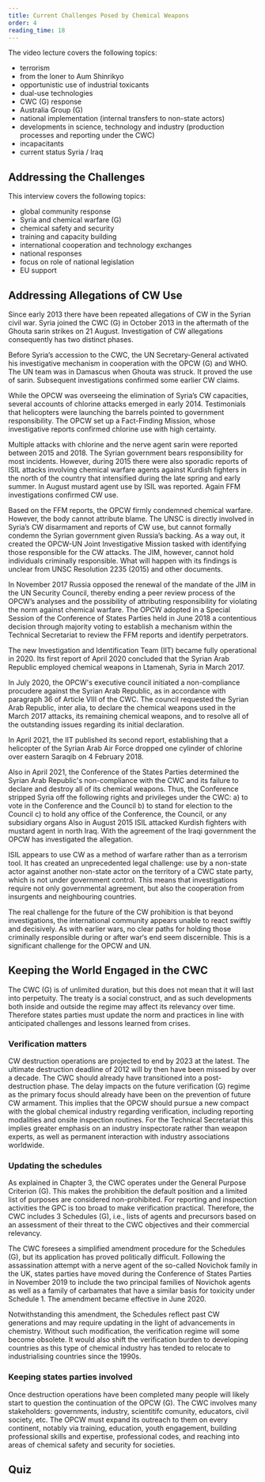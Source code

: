 ```yaml
---
title: Current Challenges Posed by Chemical Weapons
order: 4
reading_time: 18
---
```


<Figure src="opcw-training.jpg" alt="" size="medium" caption="CBRN response training in the field." credit="OPCW" license=""></Figure>

The video lecture covers the following topics:

- terrorism
- from the loner to Aum Shinrikyo
- opportunistic use of industrial toxicants
- dual-use technologies
- CWC (G) response
- Australia Group (G)
- national implementation (internal transfers to non-state actors)
- developments in science, technology and industry (production processes and reporting under the CWC)
- incapacitants
- current status Syria / Iraq

## Addressing the Challenges

This interview covers the following topics:

- global community response
- Syria and chemical warfare (G)
- chemical safety and security
- training and capacity building
- international cooperation and technology exchanges
- national responses
- focus on role of national legislation
- EU support

## Addressing Allegations of CW Use

Since early 2013 there have been repeated allegations of CW in the Syrian civil war. Syria joined the CWC (G) in October 2013 in the aftermath of the Ghouta sarin strikes on 21 August. Investigation of CW allegations consequently has two distinct phases.

Before Syria’s accession to the CWC, the UN Secretary-General activated his investigative mechanism in cooperation with the OPCW (G) and WHO. The UN team was in Damascus when Ghouta was struck. It proved the use of sarin. Subsequent investigations confirmed some earlier CW claims.

While the OPCW was overseeing the elimination of Syria’s CW capacities, several accounts of chlorine attacks emerged in early 2014. Testimonials that helicopters were launching the barrels pointed to government responsibility. The OPCW set up a Fact-Finding Mission, whose investigative reports confirmed chlorine use with high certainty.

Multiple attacks with chlorine and the nerve agent sarin were reported between 2015 and 2018. The Syrian government bears responsibility for most incidents. However, during 2015 there were also sporadic reports of ISIL attacks involving chemical warfare agents against Kurdish fighters in the north of the country that intensified during the late spring and early summer. In August mustard agent use by ISIL was reported. Again FFM investigations confirmed CW use.

Based on the FFM reports, the OPCW firmly condemned chemical warfare. However, the body cannot attribute blame. The UNSC is directly involved in Syria’s CW disarmament and reports of CW use, but cannot formally condemn the Syrian government given Russia’s backing. As a way out, it created the OPCW-UN Joint Investigative Mission tasked with identifying those responsible for the CW attacks. The JIM, however, cannot hold individuals criminally responsible. What will happen with its findings is unclear from UNSC Resolution 2235 (2015) and other documents.

In November 2017 Russia opposed the renewal of the mandate of the JIM in the UN Security Council, thereby ending a peer review process of the OPCW’s analyses and the possibility of attributing responsibility for violating the norm against chemical warfare. The OPCW adopted in a Special Session of the Conference of States Parties held in June 2018 a contentious decision through majority voting to establish a mechanism within the Technical Secretariat to review the FFM reports and identify perpetrators.

The new Investigation and Identification Team (IIT) became fully operational in 2020. Its first report of April 2020 concluded that the Syrian Arab Republic employed chemical weapons in Ltamenah, Syria in March 2017.

In July 2020, the OPCW's executive council initiated a non-compliance procudere against the Syrian Arab Republic, as in accordance with paragraph 36 of Article VIII of the CWC. The council requested the Syrian Arab Republic, inter alia, to declare the chemical weapons used in the March 2017 attacks, its remaining chemical weapons, and to resolve all of the outstanding issues regarding its initial declaration.

In April 2021, the IIT published its second report, establishing that a helicopter of the Syrian Arab Air Force dropped one cylinder of chlorine over eastern Saraqib on 4 February 2018.

Also in April 2021, the Conference of the States Parties determined the Syrian Arab Republic's non-compliance with the CWC and its failure to declare and destroy all of its chemical weapons. Thus, the Conference stripped Syria off the following rights and privileges under the CWC:
a) to vote in the Conference and the Council
b) to stand for election to the Council
c) to hold any office of the Conference, the Council, or any subsidiary organs
Also in August 2015 ISIL attacked Kurdish fighters with mustard agent in north Iraq. With the agreement of the Iraqi government the OPCW has investigated the allegation.

ISIL appears to use CW as a method of warfare rather than as a terrorism tool. It has created an unprecedented legal challenge: use by a non-state actor against another non-state actor on the territory of a CWC state party, which is not under government control. This means that investigations require not only governmental agreement, but also the cooperation from insurgents and neighbouring countries.

The real challenge for the future of the CW prohibition is that beyond investigations, the international community appears unable to react swiftly and decisively. As with earlier wars, no clear paths for holding those criminally responsible during or after war‘s end seem discernible. This is a significant challenge for the OPCW and UN.

## Keeping the World Engaged in the CWC

The CWC (G) is of unlimited duration, but this does not mean that it will last into perpetuity. The treaty is a social construct, and as such developments both inside and outside the regime may affect its relevancy over time. Therefore states parties must update the norm and practices in line with anticipated challenges and lessons learned from crises.

### Verification matters

CW destruction operations are projected to end by 2023 at the latest. The ultimate destruction deadline of 2012 will by then have been missed by over a decade. The CWC should already have transitioned into a post-destruction phase.
The delay impacts on the future verification (G) regime as the primary focus should already have been on the prevention of future CW armament. This implies that the OPCW should pursue a new compact with the global chemical industry regarding verification, including reporting modalities and onsite inspection routines. For the Technical Secretariat this implies greater emphasis on an industry inspectorate rather than weapon experts, as well as permanent interaction with industry associations worldwide.

### Updating the schedules

As explained in Chapter 3, the CWC operates under the General Purpose Criterion (G). This makes the prohibition the default position and a limited list of purposes are considered non-prohibited. For reporting and inspection activities the GPC is too broad to make verification practical. Therefore, the CWC includes 3 Schedules (G), i.e., lists of agents and precursors based on an assessment of their threat to the CWC objectives and their commercial relevancy.

The CWC foresees a simplified amendment procedure for the Schedules (G), but its application has proved politically difficult. Following the assassination attempt with a nerve agent of the so-called Novichok family in the UK, states parties have moved during the Conference of States Parties in November 2019 to include the two principal families of Novichok agents as well as a family of carbamates that have a similar basis for toxicity under Schedule 1. The amendment became effective in June 2020.

Notwithstanding this amendment, the Schedules reflect past CW generations and may require updating in the light of advancements in chemistry. Without such modification, the verification regime will some become obsolete. It would also shift the verification burden to developing countries as this type of chemical industry has tended to relocate to industrialising countries since the 1990s.

### Keeping states parties involved

Once destruction operations have been completed many people will likely start to question the continuation of the OPCW (G). The CWC involves many stakeholders: governments, industry, scientitifc comunity, educators, civil society, etc. The OPCW must expand its outreach to them on every continent, notably via training, education, youth engagement, building professional skills and expertise, professional codes, and reaching into areas of chemical safety and security for societies.

## Quiz

<Quiz>
  <Question
    type="MultipleChoice"
    question="The CWC does not apply to terrorism because as an international treaty it only governs inter-state behaviour."
  >
    <Choice
      correct
      value="The statement is incorrect. State parties have national obligations under the CWC and must enact, implement and enforce national legislation so as to make the convention applicable to non-state actors on its territory."
    />
    <Choice value=" The statement is correct. Any state requirement to take legislative action to prevent terrorism with CW follows from UNSC Resolution 1540 (2004)." />
    <Choice value="The statement is incorrect. The CWC automatically applies to any entity as soon a state becomes a party to the CWC." />
    <Choice value="he statement is correct. The term ‘terrorism’ does not appear in the text and the issue therefore falls outside the treaty." />
  </Question>
  <Question type="MultipleChoice" question="Is chlorine banned under the Chemical Weapons Convention?" hint="Multiple correct answers are possible">
    <Choice value="No, because chlorine is not listed in one of the three Schedules." />
    <Choice correct value=" No, the chemical is not banned as such, but it cannot be used as a weapon of war." />
    <Choice
      correct
      value="No. While chlorine is not listed in the Schedules, the Chemical Weapons Convention still regulates its possible uses through the General Purpose Criterion."
    />
    <Choice value="Chlorine only became banned after the OPCW proved that belligerents in the Syrian civil war were using it to cause casualties." />
  </Question>
  <Question type="MultipleChoice" question="Has the CWC superseded the 1925 Geneva Protocol?">
    <Choice value="Yes, the CWC does not only prohibit the use of CW, but it also prevents armament through the ban on the development, production and stockpiling of CW." />
    <Choice
      correct
      value="No. The Geneva Protocol forms the foundation of the UN Secretary-General’s investigative Mechanism and the provisions in the Rome Statute making chemical warfare a war crime."
    />
    <Choice value="No. Only the Geneva Protocol proscribes the use of tear gas and herbicides as a method of warfare." />
    <Choice value="Yes, the Geneva Protocol cannot verify the destruction and non-possession of CW." />
  </Question>
  <Question type="MultipleChoice" question="Should the Technical Secretariat of the OPCW develop systematic interaction with the chemical industry?">
    <Choice value="No, too close interaction between the TS and the chemical industry will lead to collusion between inspectors and plant owners, and therefore weaken the verification regime." />
    <Choice value="Yes, the industry needs greater understanding of the dual-use potential of many of their activities. To this end, the industry should develop and adopt professional codes and codes of conduct for its personnel." />
    <Choice value="There is not really much point. State Parties are reluctant to update the three Schedules, so the verification regime will increasingly remain stuck in the past." />
    <Choice
      correct
      value="Yes. Interaction with the industry is one of the pathways for the TS to understand developments in chemical production processes and technological innovation. In this way the TS can adapt and ameliorate the existing verification regime, while industry representatives can advise their governments on the benefits of new proposals."
    />
  </Question>
</Quiz>
